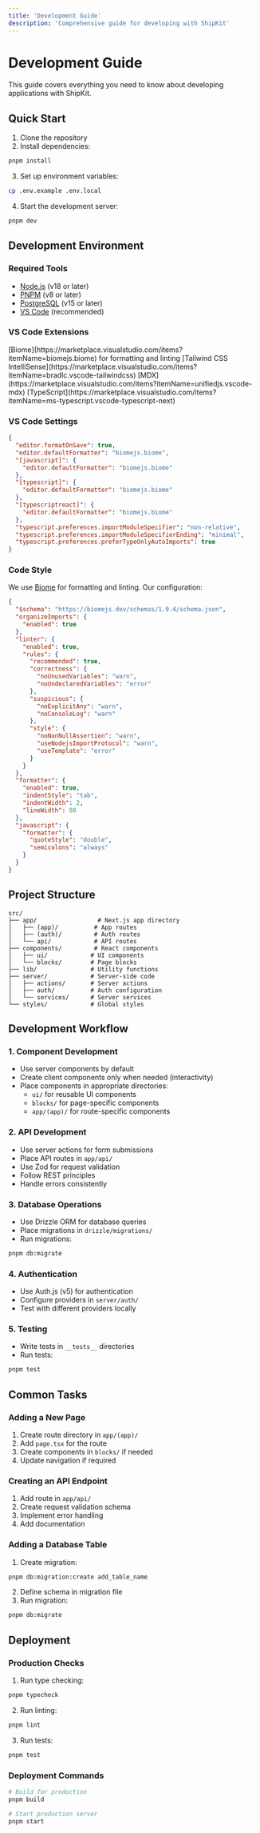 ```yaml
---
title: 'Development Guide'
description: 'Comprehensive guide for developing with ShipKit'
---
```


# Development Guide

This guide covers everything you need to know about developing applications with ShipKit.

## Quick Start

1. Clone the repository
2. Install dependencies:
```bash
pnpm install
```

3. Set up environment variables:
```bash
cp .env.example .env.local
```

4. Start the development server:
```bash
pnpm dev
```

## Development Environment

### Required Tools

- [Node.js](https://nodejs.org) (v18 or later)
- [PNPM](https://pnpm.io) (v8 or later)
- [PostgreSQL](https://www.postgresql.org) (v15 or later)
- [VS Code](https://code.visualstudio.com) (recommended)

### VS Code Extensions

<CardGroup cols={2}>
  <Card title="Biome" icon="code">
    [Biome](https://marketplace.visualstudio.com/items?itemName=biomejs.biome) for formatting and linting
  </Card>
  <Card title="Tailwind CSS" icon="paintbrush">
    [Tailwind CSS IntelliSense](https://marketplace.visualstudio.com/items?itemName=bradlc.vscode-tailwindcss)
  </Card>
  <Card title="MDX" icon="file-text">
    [MDX](https://marketplace.visualstudio.com/items?itemName=unifiedjs.vscode-mdx)
  </Card>
  <Card title="TypeScript" icon="code">
    [TypeScript](https://marketplace.visualstudio.com/items?itemName=ms-typescript.vscode-typescript-next)
  </Card>
</CardGroup>

### VS Code Settings

```json
{
  "editor.formatOnSave": true,
  "editor.defaultFormatter": "biomejs.biome",
  "[javascript]": {
    "editor.defaultFormatter": "biomejs.biome"
  },
  "[typescript]": {
    "editor.defaultFormatter": "biomejs.biome"
  },
  "[typescriptreact]": {
    "editor.defaultFormatter": "biomejs.biome"
  },
  "typescript.preferences.importModuleSpecifier": "non-relative",
  "typescript.preferences.importModuleSpecifierEnding": "minimal",
  "typescript.preferences.preferTypeOnlyAutoImports": true
}
```

### Code Style

We use [Biome](https://biomejs.dev) for formatting and linting. Our configuration:

```json
{
  "$schema": "https://biomejs.dev/schemas/1.9.4/schema.json",
  "organizeImports": {
    "enabled": true
  },
  "linter": {
    "enabled": true,
    "rules": {
      "recommended": true,
      "correctness": {
        "noUnusedVariables": "warn",
        "noUndeclaredVariables": "error"
      },
      "suspicious": {
        "noExplicitAny": "warn",
        "noConsoleLog": "warn"
      },
      "style": {
        "noNonNullAssertion": "warn",
        "useNodejsImportProtocol": "warn",
        "useTemplate": "error"
      }
    }
  },
  "formatter": {
    "enabled": true,
    "indentStyle": "tab",
    "indentWidth": 2,
    "lineWidth": 80
  },
  "javascript": {
    "formatter": {
      "quoteStyle": "double",
      "semicolons": "always"
    }
  }
}
```

## Project Structure

```
src/
├── app/                 # Next.js app directory
│   ├── (app)/          # App routes
│   ├── (auth)/         # Auth routes
│   └── api/            # API routes
├── components/         # React components
│   ├── ui/            # UI components
│   └── blocks/        # Page blocks
├── lib/               # Utility functions
├── server/            # Server-side code
│   ├── actions/       # Server actions
│   ├── auth/          # Auth configuration
│   └── services/      # Server services
└── styles/            # Global styles
```

## Development Workflow

### 1. Component Development

- Use server components by default
- Create client components only when needed (interactivity)
- Place components in appropriate directories:
  - `ui/` for reusable UI components
  - `blocks/` for page-specific components
  - `app/(app)/` for route-specific components

### 2. API Development

- Use server actions for form submissions
- Place API routes in `app/api/`
- Use Zod for request validation
- Follow REST principles
- Handle errors consistently

### 3. Database Operations

- Use Drizzle ORM for database queries
- Place migrations in `drizzle/migrations/`
- Run migrations:
```bash
pnpm db:migrate
```

### 4. Authentication

- Use Auth.js (v5) for authentication
- Configure providers in `server/auth/`
- Test with different providers locally

### 5. Testing

- Write tests in `__tests__` directories
- Run tests:
```bash
pnpm test
```

## Common Tasks

### Adding a New Page

1. Create route directory in `app/(app)/`
2. Add `page.tsx` for the route
3. Create components in `blocks/` if needed
4. Update navigation if required

### Creating an API Endpoint

1. Add route in `app/api/`
2. Create request validation schema
3. Implement error handling
4. Add documentation

### Adding a Database Table

1. Create migration:
```bash
pnpm db:migration:create add_table_name
```

2. Define schema in migration file
3. Run migration:
```bash
pnpm db:migrate
```

## Deployment

### Production Checks

1. Run type checking:
```bash
pnpm typecheck
```

2. Run linting:
```bash
pnpm lint
```

3. Run tests:
```bash
pnpm test
```

### Deployment Commands

```bash
# Build for production
pnpm build

# Start production server
pnpm start
```
